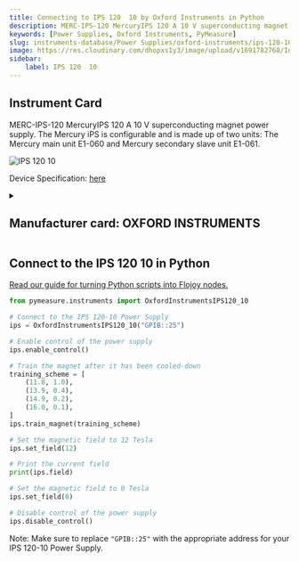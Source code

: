 ```yaml
---
title: Connecting to IPS 120  10 by Oxford Instruments in Python
description: MERC-IPS-120 MercuryIPS 120 A 10 V superconducting magnet power supply. The Mercury iPS is configurable and is made up of two units, The Mercury main unit E1-060 and Mercury secondary slave unit E1-061.
keywords: [Power Supplies, Oxford Instruments, PyMeasure] 
slug: instruments-database/Power Supplies/oxford-instruments/ips-120-10 
image: https://res.cloudinary.com/dhopxs1y3/image/upload/v1691782768/Instruments/Power%20Supplies/IPS-120-10/IPS-120-10.jpg
sidebar:
    label: IPS 120  10 
---
```



## Instrument Card

MERC-IPS-120 MercuryIPS 120 A 10 V superconducting magnet power supply. The Mercury iPS is configurable and is made up of two units: The Mercury main unit E1-060 and Mercury secondary slave unit E1-061.

![IPS 120  10](https://res.cloudinary.com/dhopxs1y3/image/upload/v1691782768/Instruments/Power%20Supplies/IPS-120-10/IPS-120-10.jpg)

Device Specification: [here](https://lmu.web.psi.ch/docu/manuals/bulk_manuals/OxfordInstruments/39370/IPS120-10.pdf)

<details style={{ marginTop: "15px"}}>
<summary><h2 style={{display:'inline'}}>Manufacturer card: OXFORD INSTRUMENTS</h2></summary>

![OXFORD INSTRUMENTS](https://res.cloudinary.com/dhopxs1y3/image/upload/v1692806167/Instruments/Vendor%20Logos/Oxford_Instruments.png)

Oxford Instruments plc is a United Kingdom manufacturing and research company that designs and manufactures tools and systems for industry and research. The company is headquartered in Abingdon, Oxfordshire, England, with sites in the United Kingdom, United States, Europe, and Asia.[2] It is listed on the London Stock Exchange and is a constituent of the FTSE 250 Index.[3]

- Headquarters: Abingdon, United Kingdom
- Yearly Revenue (millions, USD): 367.3
- Vendor Website: [here](https://www.oxinst.com/)

</details>


<FeaturedInstrumentVideo category="POWER_SUPPLIES" />

## Connect to the IPS 120  10 in Python

[Read our guide for turning Python scripts into Flojoy nodes.](https://docs.flojoy.ai/contribution/blocks/custom-flojoy-block/)



<Tabs>
<TabItem value="Flojoy" label="Flojoy" className="flojoy-instrument-tabs">

<SectionsCard category="POWER_SUPPLIES" manufacturer="Oxford Instruments"></SectionsCard>

</TabItem>
<TabItem value="PyMeasure" label="PyMeasure">


```python
from pymeasure.instruments import OxfordInstrumentsIPS120_10

# Connect to the IPS 120-10 Power Supply
ips = OxfordInstrumentsIPS120_10("GPIB::25")

# Enable control of the power supply
ips.enable_control()

# Train the magnet after it has been cooled-down
training_scheme = [
    (11.8, 1.0),
    (13.9, 0.4),
    (14.9, 0.2),
    (16.0, 0.1),
]
ips.train_magnet(training_scheme)

# Set the magnetic field to 12 Tesla
ips.set_field(12)

# Print the current field
print(ips.field)

# Set the magnetic field to 0 Tesla
ips.set_field(0)

# Disable control of the power supply
ips.disable_control()
```

Note: Make sure to replace `"GPIB::25"` with the appropriate address for your IPS 120-10 Power Supply.

</TabItem>
</Tabs>